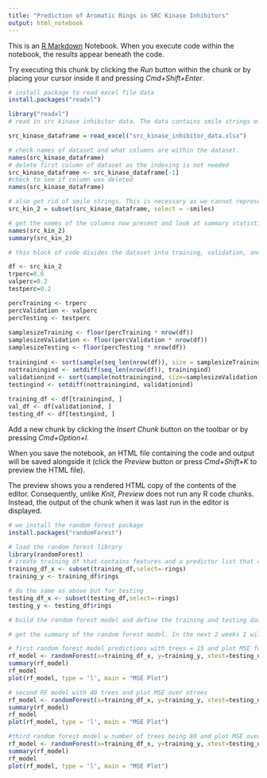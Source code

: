 ```yaml
---
title: "Prediction of Aromatic Rings in SRC Kinase Inhibitors"
output: html_notebook
---
```


This is an [R Markdown](http://rmarkdown.rstudio.com) Notebook. When you execute code within the notebook, the results appear beneath the code. 

Try executing this chunk by clicking the *Run* button within the chunk or by placing your cursor inside it and pressing *Cmd+Shift+Enter*. 

```r
# install package to read excel file data
install.packages("readxl")
```

```r
library("readxl")
# read in src kinase inhibitor data. The data contains smile strings of the molecules as well as ~20 aggregate chemical features used for prediction. 

src_kinase_dataframe = read_excel("src_kinase_inhibitor_data.xlsx")
```
```r
# check names of dataset and what columns are within the dataset. 
names(src_kinase_dataframe)
# delete first column of dataset as the indexing is not needed
src_kinase_dataframe <- src_kinase_dataframe[-1]
#check to see if column was deleted
names(src_kinase_dataframe)
```
```r
# also get rid of smile strings. This is necessary as we cannot represent smile strings as either a categorical or numerical variable and they also do not contribute much to the prediction unless they are encoded in another space. 
src_kin_2 = subset(src_kinase_dataframe, select = -smiles)

# get the names of the columns now present and look at summary statistics of the data to see how data is framed.
names(src_kin_2)
summary(src_kin_2)
```
```r
# this block of code divides the dataset into training, validation, and testing. This was coded with help from stack overflow for debugging questions, but the main base of it is that we split up the training as 60% of the data, the validation as 20% of the data and the testing as 20% of the data. Training, validation and testing help in making sure the model can predict accurately for the predictor variable given the dataset features. We first start off by defining variables that contain the percentages of our training, validation and testing data. We then define the indices while also randomizing our sample set for each divide. Lastly using the indices calculated, we create a training dataframe, validation dataframe, and testing dataframe. 

df <- src_kin_2
trperc=0.6
valperc=0.2
testperc=0.2

percTraining <- trperc
percValidation <- valperc
percTesting <- testperc
  
samplesizeTraining <- floor(percTraining * nrow(df))
samplesizeValidation <- floor(percValidation * nrow(df))
samplesizeTesting <- floor(percTesting * nrow(df))
  
trainingind <- sort(sample(seq_len(nrow(df)), size = samplesizeTraining))
nottrainingind <- setdiff(seq_len(nrow(df)), trainingind)
validationind <- sort(sample(nottrainingind, size=samplesizeValidation))
testingind <- setdiff(nottrainingind, validationind)
  
training_df <- df[trainingind, ]
val_df <- df[validationind, ]
testing_df <- df[testingind, ]
```
Add a new chunk by clicking the *Insert Chunk* button on the toolbar or by pressing *Cmd+Option+I*.

When you save the notebook, an HTML file containing the code and output will be saved alongside it (click the *Preview* button or press *Cmd+Shift+K* to preview the HTML file). 

The preview shows you a rendered HTML copy of the contents of the editor. Consequently, unlike *Knit*, *Preview* does not run any R code chunks. Instead, the output of the chunk when it was last run in the editor is displayed.
```r
# we install the random forest package
install.packages("randomForest")
```
```r
# load the random forest library
library(randomForest)
# create training df that contains features and a predictor list that contains the prediction variable which in this case is rings
training_df_x <- subset(training_df,select=-rings)
training_y <- training_df$rings

# do the same as above but for testing
testing_df_x <- subset(testing_df,select=-rings)
testing_y <- testing_df$rings

# build the random forest model and define the training and testing datasets as well number of trees we want to use as a hyperparameter
```
```r
# get the summary of the random forest model. In the next 2 weeks I will use another model to also predict the number of rings and do a comparison analysis of how each model differs from each other and what works better. 

# first random forest model predictions with trees = 15 and plot MSE for ntreees
rf_model <- randomForest(x=training_df_x, y=training_y, xtest=testing_df_x, ytest=testing_y, ntree=15)
summary(rf_model)
rf_model
plot(rf_model, type = 'l', main = "MSE Plot")
```
```r
# second RF model with 40 trees and plot MSE over ntrees
rf_model <- randomForest(x=training_df_x, y=training_y, xtest=testing_df_x, ytest=testing_y, ntree=40)
summary(rf_model)
rf_model
plot(rf_model, type = 'l', main = "MSE Plot")
```

```r
#third random forest model w number of trees being 80 and plot MSE over ntrees
rf_model <- randomForest(x=training_df_x, y=training_y, xtest=testing_df_x, ytest=testing_y, ntree=80)
summary(rf_model)
rf_model
plot(rf_model, type = 'l', main = "MSE Plot")
```


